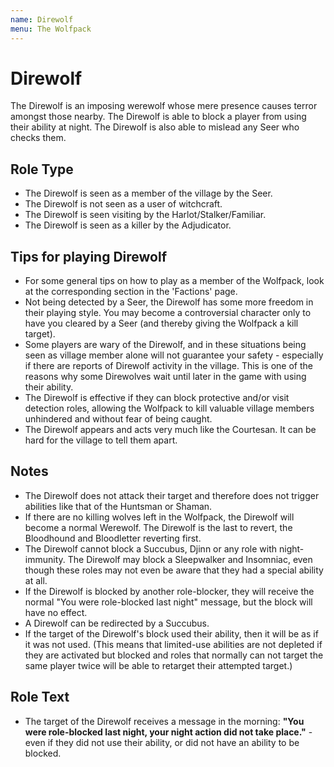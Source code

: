 ```yaml
---
name: Direwolf
menu: The Wolfpack
---
```


# Direwolf

The Direwolf is an imposing werewolf whose mere presence causes terror
amongst those nearby. The Direwolf is able to block a player from using
their ability at night. The Direwolf is also able to mislead any Seer
who checks them.

## Role Type

  - The Direwolf is seen as a member of the village by the Seer.
  - The Direwolf is not seen as a user of witchcraft.
  - The Direwolf is seen visiting by the Harlot/Stalker/Familiar.
  - The Direwolf is seen as a killer by the Adjudicator.

## Tips for playing Direwolf

  - For some general tips on how to play as a member of the Wolfpack,
    look at the corresponding section in the 'Factions' page.
  - Not being detected by a Seer, the Direwolf has some more freedom in
    their playing style. You may become a controversial character only
    to have you cleared by a Seer (and thereby giving the Wolfpack a
    kill target).
  - Some players are wary of the Direwolf, and in these situations being
    seen as village member alone will not guarantee your safety -
    especially if there are reports of Direwolf activity in the village.
    This is one of the reasons why some Direwolves wait until later in
    the game with using their ability.
  - The Direwolf is effective if they can block protective and/or visit
    detection roles, allowing the Wolfpack to kill valuable village
    members unhindered and without fear of being caught.
  - The Direwolf appears and acts very much like the Courtesan. It can
    be hard for the village to tell them apart.

## Notes

  - The Direwolf does not attack their target and therefore does not
    trigger abilities like that of the Huntsman or Shaman.
  - If there are no killing wolves left in the Wolfpack, the Direwolf
    will become a normal Werewolf. The Direwolf is the last to revert,
    the Bloodhound and Bloodletter reverting first.
  - The Direwolf cannot block a Succubus, Djinn or any role with
    night-immunity. The Direwolf may block a Sleepwalker and Insomniac,
    even though these roles may not even be aware that they had a
    special ability at all.
  - If the Direwolf is blocked by another role-blocker, they will
    receive the normal "You were role-blocked last night" message, but
    the block will have no effect.
  - A Direwolf can be redirected by a Succubus.
  - If the target of the Direwolf's block used their ability, then it
    will be as if it was not used. (This means that limited-use
    abilities are not depleted if they are activated but blocked and
    roles that normally can not target the same player twice will be
    able to retarget their attempted target.)

## Role Text

  - The target of the Direwolf receives a message in the morning: **"You
    were role-blocked last night, your night action did not take
    place."** - even if they did not use their ability, or did not have
    an ability to be blocked.
